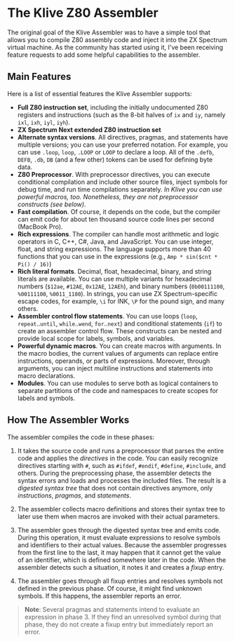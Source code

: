 # The Klive Z80 Assembler

The original goal of the Klive Assembler was to have a simple tool that allows you to compile Z80 assembly code and inject it into the ZX Spectrum virtual machine. As the community has started using it, I've been receiving feature requests to add some helpful capabilities to the assembler.

## Main Features

Here is a list of essential features the Klive Assembler supports:

- **Full Z80 instruction set**, including the initially undocumented Z80 registers and instructions
(such as the 8-bit halves of `ix` and `iy`, namely `ixl`, `ixh`, `iyl`, `iyh`).
- **ZX Spectrum Next extended Z80 instruction set**
- **Alternate syntax versions**. All directives, pragmas, and statements have multiple versions; you can use your preferred notation. For example, you can use `.loop`, `loop`, `.LOOP` or `LOOP` to declare a loop. All of the `.defb`, `DEFB`, `.db`, `DB` (and a few other) tokens can be used for defining byte data.
- **Z80 Preprocessor**. With preprocessor directives, you can execute conditional compilation and include other source files, inject symbols for debug time, and run time compilations separately. *In Klive
you can use powerful macros, too. Nonetheless, they are not preprocessor constructs (see below)*.
- **Fast compilation**. Of course, it depends on the code, but the compiler can emit code for about ten thousand source code lines per second (MacBook Pro).
- **Rich expressions**. The compiler can handle most arithmetic and logic operators in C, C++, C#, Java, and JavaScript. You can use integer, float, and string expressions. The language supports more than 40 functions that you can use in the expressions (e.g., `Amp * sin($cnt * Pi() / 16)`)
- **Rich literal formats**. Decimal, float, hexadecimal, binary, and string literals are available.
You can use multiple variants for hexadecimal numbers (`$12ae`, `#12AE`, `0x12AE`, `12AEh`), and binary numbers
(`0b00111100`, `%00111100`, `%0011_1100`). In strings, you can use ZX Spectrum-specific escape codes, for example, `\i` for INK, `\P` for the pound sign, and many others.
- **Assembler control flow statements**. You can use loops (`loop`, `repeat`..`until`, `while`..`wend`, `for`..`next`) and conditional statements (`if`) to create an assembler control flow. These constructs 
can be nested and provide local scope for labels, symbols, and variables.
- **Powerful dynamic macros**. You can create macros with arguments. In the macro bodies, the current values of arguments can replace entire instructions, operands, or parts of expressions. Moreover, through arguments, you can inject multiline instructions and statements into macro declarations.
- **Modules**. You can use modules to serve both as logical containers to separate partitions of the code and namespaces to create scopes for labels and symbols.

## How The Assembler Works

The assembler compiles the code in these phases:

1. It takes the source code and runs a preprocessor that parses the entire code and applies the *directives* in the code. You can easily recognize directives starting with `#`, such as `#ifdef`, `#endif`, `#define`, `#include`, and others. During the preprocessing phase, the assembler detects the syntax errors and loads and processes the included files. The result is a *digested syntax tree* that does not contain directives anymore, only *instructions*, *pragmas*, and *statements*.

2. The assembler collects macro definitions and stores their syntax tree to later use them when macros are invoked with their actual parameters.
  
3. The assembler goes through the digested syntax tree and emits code. During this operation, it must evaluate expressions to resolve symbols and identifiers to their actual values. Because the assembler progresses from the first line to the last, it may happen that it cannot get the value of an identifier, which is defined somewhere later in the code. When the assembler detects such a situation, it notes it and creates a *fixup* entry.

4. The assembler goes through all fixup entries and resolves symbols not defined in the previous phase. Of course, it might find unknown symbols. If this happens, the assembler reports an error.

> **Note**: Several pragmas and statements intend to evaluate an expression in phase 3. If they find an unresolved symbol during that phase, they do not create a fixup entry but immediately report an error.